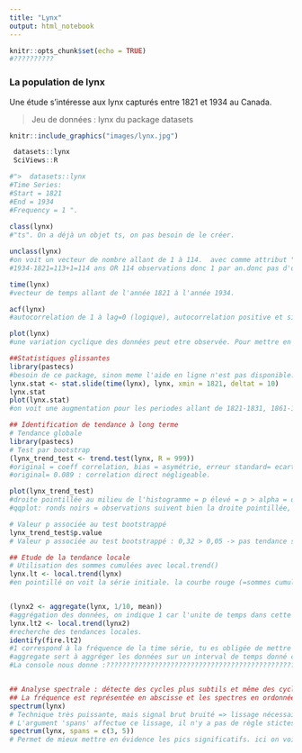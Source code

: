 ```yaml
---
title: "Lynx"
output: html_notebook
---
```


```r
knitr::opts_chunk$set(echo = TRUE)
#??????????
```

### La population de lynx

Une étude s'intéresse aux  lynx capturés entre 1821 et 1934 au Canada.

> Jeu de données : lynx du package datasets

```r
knitr::include_graphics("images/lynx.jpg")
```

```r
 datasets::lynx
 SciViews::R

#">  datasets::lynx
#Time Series:
#Start = 1821 
#End = 1934 
#Frequency = 1 ".
 
class(lynx) 
#"ts". On a déjà un objet ts, on pas besoin de le créer.

unclass(lynx)
#on voit un vecteur de nombre allant de 1 à 114.  avec comme attribut "attr(,"tsp")" et comme start end et fréquence "[1] 1821 1934    1".
#1934-1821=113+1=114 ans OR 114 observations donc 1 par an.donc pas d'observations mensuelles pa:s besoin de la fonnction cycle.

time(lynx) 
#vecteur de temps allant de l'année 1821 à l'année 1934.

acf(lynx)
#autocorrelation de 1 à lag=0 (logique), autocorrelation positive et significative pour lag= 1 et lag=2. ensuit l'ACF devient negative et significative (inverse) pour lag= 3 4 5 6 7. puis elle redevient positive pour les 5 lags suivant et le cycle recommence (- pour 4 lags et + pour 6 lags...).

plot(lynx) 
#une variation cyclique des données peut etre observée. Pour mettre en évidence l'effet sur plusieurs années la fonction stat.slide peut etre uttilisée.

##Statistiques glissantes
library(pastecs) 
#besoin de ce package, sinon meme l'aide en ligne n'est pas disponible. mais on peutr savoir de quel package on a besoin en mettant ?stat.slide.
lynx.stat <- stat.slide(time(lynx), lynx, xmin = 1821, deltat = 10)
lynx.stat
plot(lynx.stat)
#on voit une augmentation pour les periodes allant de 1821-1831, 1861-1871, 1901-1934. On peut dire qu'avec le temps le nombre de lynx capturés augmente.
```

```r
## Identification de tendance à long terme
# Tendance globale
library(pastecs)
# Test par bootstrap
(lynx_trend_test <- trend.test(lynx, R = 999))
#original = coeff correlation, bias = asymétrie, erreur standard= ecart-type par rapport à la distribution normale => le plus important c'est le graphique.
#original= 0.089 : correlation direct négligeable.

plot(lynx_trend_test)
#droite pointillée au milieu de l'histogramme = p élevé = p > alpha = on ne rejette pas Ho il n'y a donc pas de tendance générale.
#qqplot: ronds noirs = observations suivent bien la droite pointillée, donc la distribution est normale.

# Valeur p associée au test bootstrappé
lynx_trend_test$p.value
# Valeur p associée au test bootstrappé : 0,32 > 0,05 -> pas tendance significative au seuil alpha de 5%.
```


```r
## Etude de la tendance locale
# Utilisation des sommes cumulées avec local.trend()
lynx.lt <- local.trend(lynx)
#en pointillé on voit la série initiale. la courbe rouge (=sommes cumulées) chaque segment de la ligne brisée représente une tendance locale : une période où la moyenne ne varie pas: la valeur de cette moyenne est donnée par la pente du segment additionnée de r (=moyenne de toute la série).Par rapport à la moyenne globale des observations, soit on est au-dessus ou en-dessous. 


(lynx2 <- aggregate(lynx, 1/10, mean))
#aggrégation des données, on indique 1 car l'unite de temps dans cette serie est de 1.
lynx.lt2 <- local.trend(lynx2)
#recherche des tendances locales.
identify(fire.lt2) 
#1 correspond à la fréquence de la time série, tu es obligée de mettre une valeur décimale: ex:1/8= un pas de temps correspond à 8 observations. 
#aggregate sert à aggréger les données sur un interval de temps donné c'est à dire qu'il va diviser le jeux de donnée en sous ensemble (dont le nombre dépend de l'interval de temps choisi pour aggréger les données au plus l'interval est grand au moins il y a de sous ensemble) et calcul les statistiques sur ces sous ensemble afin de retourner le courbe noire que l'on peut voir sur le graphe 2, sur le graphe 3 on voit le courbe des sommes cumulées en rouge et la courbe retournée par aggregate.
#La console nous donne :????????????????????????????????????????????????????????????????????????????????????????????????????????????????????????????????


## Analyse spectrale : détecte des cycles plus subtils et même des cycles qui se surperposent. qlq soit le signal on peut le représenter par un ensemble de sinus et de cos de periode croissante avec une valeur d'amplitude adéquate à chaque signal. si amplitude des différentes composantes est faible alors signal faible et inversément.
## La fréquence est représentée en abscisse et les spectres en ordonnée. Il y a un cycle si un des spectres d’une fréquence différente de zéro se trouve dans la l’intervalle de confiance représenté en haut à droite en bleu. 
spectrum(lynx) 
# Technique très puissante, mais signal brut bruité => lissage nécessaire!
# L'argument 'spans' affectue ce lissage, il n'y a pas de règle stictes, il faut juste deux nombres impairs.
spectrum(lynx, spans = c(3, 5))
# Permet de mieux mettre en évidence les pics significatifs. ici on voit 1 pic significatif et donc 1 cycle significatif a la frequence 0.1.
```


